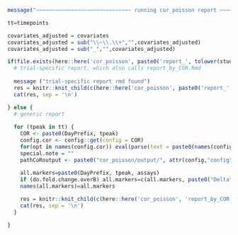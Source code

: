 <!-- ```{r, echo=FALSE} -->
<!-- here::i_am("cor_poisson/report.Rmd") -->
<!-- ``` -->



```{r, echo=FALSE, message=FALSE}
message("~~~~~~~~~~~~~~~~~~~~~~~~~~~~~~ running cor_poisson report ~~~~~~~~~~~~~~~~~~~~~~~~~")
```



```{r, echo=FALSE, results='asis'}

tt=timepoints

covariates_adjusted = covariates
covariates_adjusted = sub("\\~\\.\\+","",covariates_adjusted)
covariates_adjusted = sub("_","",covariates_adjusted)

if(file.exists(here::here('cor_poisson', paste0('report_', tolower(study_name), '.Rmd')))) {
  # trial-specific report, which also calls report_by_COR.Rmd
  
  message ("trial-specific report rmd found")
  res = knitr::knit_child(c(here::here('cor_poisson', paste0('report_', tolower(study_name), '.Rmd'))), quiet = TRUE)
  cat(res, sep = '\n')

} else {
  # generic report
  
  for (tpeak in tt) {
    COR <- paste0(DayPrefix, tpeak)
    config.cor <- config::get(config = COR)
    for(opt in names(config.cor)) eval(parse(text = paste0(names(config.cor[opt])," <- config.cor[[opt]]")))
    special.note = ""
    pathCoRoutput <- paste0("cor_poisson/output/", attr(config,"config"), "/", COR)
    
    all.markers=paste0(DayPrefix, tpeak, assays)
    if (do.fold.change.overB) all.markers=c(all.markers, paste0("Delta", tpeak, "overB", assays))
    names(all.markers)=all.markers

    res = knitr::knit_child(c(here::here('cor_poisson', 'report_by_COR.Rmd')), quiet = TRUE)
    cat(res, sep = '\n')
  }

}
```
